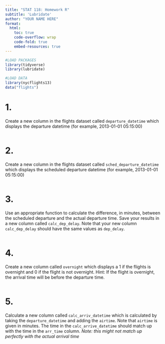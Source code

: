 ```yaml
---
title: "STAT 118: Homework R"
subtitle: 'Lubridate'
author: "YOUR NAME HERE"
format:
  html: 
    toc: true
    code-overflow: wrap
    code-fold: true
    embed-resources: true
---
```


```r
#LOAD PACKAGES 
library(tidyverse)
library(lubridate)

#LOAD DATA
library(nycflights13)
data("flights")
```


# 1.
Create a new column in the flights dataset called `departure_datetime` which displays the departure datetime (for example, 2013-01-01 05:15:00)

```r

```


# 2. 
Create a new column in the flights dataset called  `sched_departure_datetime` which displays the scheduled departure datetime (for example, 2013-01-01 05:15:00)

```r

```

# 3.
Use an appropriate function to calculate the difference, in minutes, between the scheduled departure and the actual departure time. Save your results in a new column called `calc_dep_delay`. Note that your new column `calc_dep_delay` should have the same values as `dep_delay`.  

```r

```


# 4.
Create a new column called `overnight` which displays a 1 if the flights is overnight and 0 if the flight is not overnight. Hint: If the flight is overnight, the arrival time will be before the departure time. 

```r

```


# 5.
Calculate a new column called `calc_arriv_datetime` which is calculated by taking the `departure_datetime` and adding the `airtime`. Note that `airtime` is given in minutes.  The time in the `calc_arrive_datetime` should match up with the time in the `arr_time` column.  *Note: this might not match up perfectly with the actual arrival time*

```r

```


